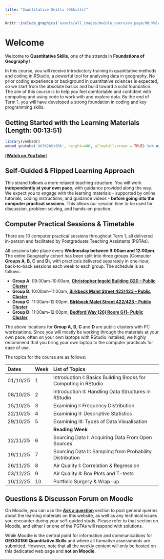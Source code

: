 ```yaml
---
title: "Quantitative Skills (QSkills)"
---
```


```r
knitr::include_graphics('assets/all_images/module_overview_page/00_Welcome_Page_Animation.gif') 
```

# Welcome {.unnumbered}

Welcome to **Quantitative Skills**, one of the strands in **Foundations of Geography I**. 

In this course, you will receive introductory training in quantitative methods and coding in RStudio, a powerful tool for analysing data in geography. No prior coding experience or background in quantitative sciences is expected, so we start from the absolute basics and build toward a solid foundation. The aim of this course is to help you feel comfortable and confident with computing and using code to work with and explore data. By the end of Term 1, you will have developed a strong foundation in coding and key programming skills.

## Getting Started with the Learning Materials  (Length: 00:13:51) {.unnumbered}

```r
library(vembedr)
embed_youtube('XGfX2bSt8Rk', height=400, allowfullscreen = TRUE) %>% use_align('center')
```
[[**Watch on YouTube**]](https://youtu.be/XGfX2bSt8Rk)

## Self-Guided & Flipped Learning Approach {.unnumbered}

This strand follows a more relaxed teaching structure. You will work **independently at your own pace**, with guidance provided along the way. We expect you to engage with the learning materials - supported by online tutorials, coding instructions, and guidance videos - **before going into the computer practical sessions**. This allows our session time to be used for discussion, problem-solving, and hands-on practice.

## Computer Practical Sessions & Timetable  {.unnumbered}

There are 10 computer practical sessions throughout Term 1, all delivered in-person and facilitated by Postgraduate Teaching Assistants (PGTAs).

All sessions take place every **Wednesday between 9:00am and 12:00pm**. The entire Geography cohort has been split into three groups (Computer **Groups A**, **B**, **C** and **D**), with practicals delivered separately in one-hour, back-to-back sessions each week to each group. The schedule is as follows:

- **Group A**: 09:00am–10:00am, [**Christopher Ingold Building G20 – Public Cluster**](http://www.ucl.ac.uk/maps/christopher-ingold-building)
- **Group B**: 10:00am–11:00am, [**Birkbeck Malet Street 422/423 – Public Cluster**](https://maps.app.goo.gl/NPnPuS7PP7renp8Q6)
- **Group C**: 11:00am–12:00pm, [**Birkbeck Malet Street 422/423 – Public Cluster**](https://maps.app.goo.gl/NPnPuS7PP7renp8Q6)
- **Group D**: 11:00am–12:00pm, [**Bedford Way (26) Room G11– Public Cluster**](http://www.ucl.ac.uk/maps/26-bedford-way)

:::{.callout-important}
The above locations for **Group A**, **B**, **C** and **D** are public clusters with PC workstations. Since you will mostly be working through the materials at your own pace, often on your own laptops with RStudio installed, we highly recommend that you bring your own laptop to the computer practicals for ease of use.
:::

The topics for the course are as follows:

|Dates    | Week | List of Topics                                                  |
|:--------|:-----|:----------------------------------------------------------------|
|01/10/25 | 1    | Introduction I: Basics Building Blocks for Computing in RStudio |
|08/10/25 | 2    | Introduction II: Handling Data Structures in RStudio            |
|15/10/25 | 3    | Examining I: Frequency Distribution                             |
|22/10/25 | 4    | Examining II: Descriptive Statistics                            |
|29/10/25 | 5    | Examining III: Types of Data Visualisation                      |
|         |      | **Reading Week**                                                |
|12/11/25 | 6    | Sourcing Data I: Acquiring Data From Open Sources               |
|19/11/25 | 7    | Sourcing Data II: Sampling from Probability Distribution        |
|26/11/25 | 8    | Air Quality I: Correlation & Regression                         |
|03/12/25 | 9    | Air Quality II: Box Plots and T-tests                           |
|10/12/25 | 10   | Portfolio Surgery & Wrap-up.                                    |

## Questions & Discusson Forum on Moodle {.unnumbered}

On Moodle, you can use the [**Ask a question**](https://moodle.ucl.ac.uk/course/section.php?id=1274325) section to post general queries about the learning materials on this website, as well as any technical issues you encounter during your self-guided study. Please refer to that section on Moodle, and either I or one of the PGTAs will respond with solutions.

:::{.callout-important}
While Moodle is the central point for information and communications for **GEOG0186 Quantitative Skills** and where all formative assessments are submitted. However, note that all the weekly content will only be hosted on this dedicated web page and **not on Moodle**.
:::